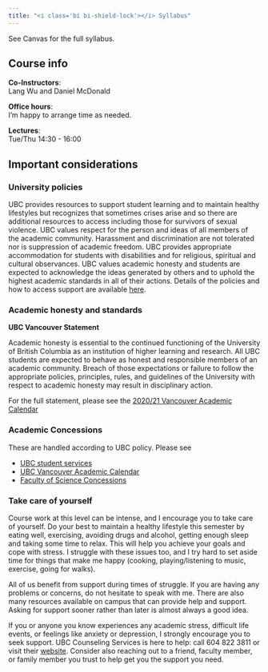 ```yaml
---
title: "<i class='bi bi-shield-lock'></i> Syllabus"
---
```


::: {.callout-important}
See Canvas for the full syllabus.
:::

## Course info

**Co-Instructors**:\
Lang Wu and Daniel McDonald

**Office hours**:\
I'm happy to arrange time as needed. 


**Lectures**:\
Tue/Thu 14:30 - 16:00


## Important considerations

### University policies

UBC provides resources to support student learning and to maintain healthy lifestyles but recognizes that sometimes crises arise and so there are additional resources to access including those for survivors of sexual violence. UBC values respect for the person and ideas of all members of the academic community. Harassment and discrimination are not tolerated nor is suppression of academic freedom. UBC provides appropriate accommodation for students with disabilities and for religious, spiritual and cultural observances. UBC values academic honesty and students are expected to acknowledge the ideas generated by others and to uphold the highest academic standards in all of their actions. Details of the policies and how to access support are available [here](http://senate.ubc.ca/policies-resources-support-student-success).

### Academic honesty and standards

**UBC Vancouver Statement**

Academic honesty is essential to the continued functioning of the University of British Columbia as an institution of higher learning and research. All UBC students are expected to behave as honest and responsible members of an academic community. Breach of those expectations or failure to follow the appropriate policies, principles, rules, and guidelines of the University with respect to academic honesty may result in disciplinary action.

For the full statement, please see the [2020/21 Vancouver Academic Calendar](http://www.calendar.ubc.ca/vancouver/index.cfm?tree=3,286,0,0#15620)

### Academic Concessions

These are handled according to UBC policy. Please see

* [UBC student services](https://students.ubc.ca/enrolment/academic-learning-resources/academic-concessions) 
* [UBC Vancouver Academic Calendar](http://www.calendar.ubc.ca/vancouver/index.cfm?tree=3,0,0,0) 
* [Faculty of Science Concessions](https://science.ubc.ca/students/advising/concession)

### Take care of yourself

Course work at this level can be intense, and I encourage you to take care of yourself. Do your best to maintain a healthy lifestyle this semester by eating well, exercising, avoiding drugs and alcohol, getting enough sleep and taking some time to relax. This will help you achieve your goals and cope with stress. I struggle with these issues too, and I try hard to set aside time for things that make me happy (cooking, playing/listening to music, exercise, going for walks).

All of us benefit from support during times of struggle. If you are having any problems or concerns, do not hesitate to speak with me. There are also many resources available on campus that can provide help and support. Asking for support sooner rather than later is almost always a good idea.

If you or anyone you know experiences any academic stress, difficult life events, or feelings like anxiety or depression, I strongly encourage you to seek support. UBC Counseling Services is here to help: call 604 822 3811 or visit their [website](https://students.ubc.ca/health/counselling-services). Consider also reaching out to a friend, faculty member, or family member you trust to help get you the support you need.
